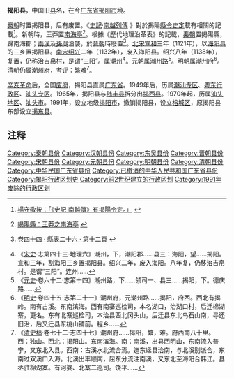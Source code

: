 '''揭阳县'''，中国旧[[县|县]]名，在今[[广东省|广东省]][[揭阳市|揭阳市]]境。

[[秦朝|秦朝]]时置揭阳县，后有废置。《[[史記|史記]]‧[https://ctext.org/shiji/nan-yue-lie-zhuan/zh 南越列傳] {{Wayback|url=https://ctext.org/shiji/nan-yue-lie-zhuan/zh |date=20220424085746 }}》對於揭陽[[縣令|縣令]][[史定|史定]]載有相關的記載<ref>{{cite web |author1=楊守敬 |title=《水經注疏》卷三十七 |url=https://ctext.org/wiki.pl?if=gb&chapter=178482 |website=中國哲學書電子化計劃 |publisher=熊會貞 |access-date=2022-04-23 |archive-date=2022-04-23 |archive-url=https://web.archive.org/web/20220423212736/https://ctext.org/wiki.pl?if=gb&chapter=178482 }}[https://ctext.org/wiki.pl?if=gb&chapter=178482 楊守敬按：「《史記 南越傳》有揭陽令定。」] {{Wayback|url=https://ctext.org/wiki.pl?if=gb&chapter=178482 |date=20220423212736 }}</ref>。新朝時，王莽置[[:新朝行政區劃#cite_note-1|南海亭]]<ref>{{cite book |author1=酈道元 |editor=王先謙 |title=合校水經注 |date=光緒十八年(1892年) |publisher=中華書局 |location=北京 |isbn=9787101064483 |page=第三十七卷/第二十七頁 |edition=思賢講舍刻本 / 2019年3月第6次印刷 |url=http://www.zhbc.com.cn/zhsj/wap/book/bookinfo.html?bookid=402885967f8affff01803aaa98e906ce&&href=info }}[https://ctext.org/library.pl?if=gb&file=104625&by_title=%E5%90%88%E6%A0%A1%E6%B0%B4%E7%B6%93%E6%B3%A8&page=1036 揭陽縣：王莽之南海亭] {{Wayback|url=https://ctext.org/library.pl?if=gb&file=104625&by_title=%E5%90%88%E6%A0%A1%E6%B0%B4%E7%B6%93%E6%B3%A8&page=1036 |date=20220423202301 }}</ref>。根據《歷代地理沿革表》的記載，[[秦朝|秦朝]]置揭陽縣，歸南海郡；[[兩漢|兩漢]]及[[孫吳|孫吳]]沿襲，於[[晉朝|晉朝]]時廢置<ref>{{cite book |author1=[清]陳芳績 |title=歷代地理沿革表 |date=光緒二十一年(1895年) |publisher=廣雅書局 |location=中國廣東}}[https://ctext.org/library.pl?if=gb&file=104604&page=621 卷四十四 ‧ 縣表二十六 ‧ 第十二頁] {{Wayback|url=https://ctext.org/library.pl?if=gb&file=104604&page=621 |date=20220423215755 }}</ref>。[[北宋|北宋]][[宣和_(北宋)|宣和]]三年（1121年），以[[海阳县_(东晋)|海阳县]]的三乡置揭阳县。[[南宋|南宋]][[紹興_(南宋)|绍兴]]二年（1132年），废入海阳县。绍兴八年（1138年），复置，仍称治吉帛村，是谓“三阳”。属[[潮州_(古代)|潮州]]<ref>《[[宋史|宋史]]·志第四十三·地理六》潮州，下，潮阳郡……县三：海阳，望……揭阳。宣和三年，割海阳三乡置揭阳县。绍兴二年，废入海阳。八年复，仍移治吉帛村。是谓“三阳”。连州……</ref>。元朝属[[潮州路|潮州路]]<ref>《[[元史|元史]]·卷六十二·志第十四》潮州路，下……领司一、县三……揭阳，下。德庆路……</ref>。明朝属[[潮州府|潮州府]]<ref>《[[明史|明史]]·卷四十五·志第二十一》潮州府，元潮州路……揭阳，府西。西北有揭岭。南有古溪。东南滨海。西有南寨巡检司，本名湖口，治湖口村，后迁棉湖寨，更名。东有北寨巡检司，本治县西北冈头山，后迁县东北鸟石山南，寻还旧治，后又迁县东桃山铺前。程乡……</ref>。清朝仍属潮州府，考评：[[衝繁疲難|繁难]]<ref>《[[清史稿|清史稿]]·卷七十二·志四十七》潮州府……揭阳，繁，难。府西南八十里。西：独山。西北：揭阳山。东南滨海。南：南溪，出县西明山，东南流入普宁，又东北入县。西南：古溪水北流合焉。迤东迳县治南，与北溪别派合，东南过双溪口入海。北溪出丰顺南，屈东分流注南溪，又东北至海阳合韩江。县丞驻棉湖寨。有河婆、北寨二巡司。饶平……</ref>。

[[辛亥革命|辛亥革命]]后，全国[[废府州厅改县|废府]]，揭阳县直属[[廣東省_(中華民國)|广东省]]。1949年后，历属[[潮汕专区|潮汕专区]]、[[粤东行政区|粤东行政区]]、[[汕头专区|汕头专区]]。1965年，揭阳县与[[陆丰县|陆丰县]]拆分出[[揭西县|揭西县]]。1970年起，历属[[汕头地区|汕头地区]]、[[汕头市|汕头市]]。1991年，设立地级[[揭阳市|揭阳市]]，撤销揭阳县，设立[[榕城区|榕城区]]，原揭阳县东部设立[[揭东县|揭东县]]。

== 注释 ==

{{Reflist}}

{{中華民國廣東省行政區劃}}
[[Category:秦朝县份|Category:秦朝县份]]
[[Category:汉朝县份|Category:汉朝县份]]
[[Category:东吴县份|Category:东吴县份]]
[[Category:晋朝县份|Category:晋朝县份]]
[[Category:宋朝县份|Category:宋朝县份]]
[[Category:元朝县份|Category:元朝县份]]
[[Category:明朝县份|Category:明朝县份]]
[[Category:清朝县份|Category:清朝县份]]
[[Category:中华民国广东省县份|Category:中华民国广东省县份]]
[[Category:已撤消的中华人民共和国广东省县份|Category:已撤消的中华人民共和国广东省县份]]
[[Category:揭阳行政区划史|Category:揭阳行政区划史]]
[[Category:前2世纪建立的行政区划|Category:前2世纪建立的行政区划]]
[[Category:1991年废除的行政区划|Category:1991年废除的行政区划]]